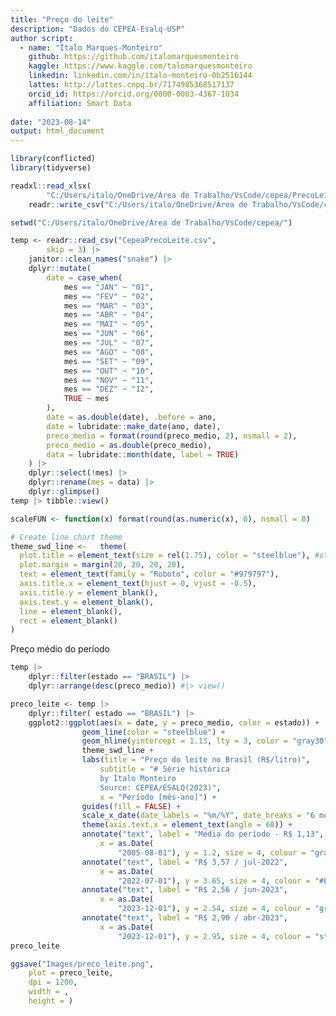 ```yaml
---
title: "Preço do leite"
description: "Dados do CEPEA-Esalq-USP"
author script: 
  - name: "Ítalo Marques-Monteiro"
    github: https://github.com/italomarquesmonteiro
    kaggle: https://www.kaggle.com/talomarquesmonteiro
    linkedin: linkedin.com/in/ítalo-monteiro-0b2516144
    lattes: http://lattes.cnpq.br/7174985368517137
    orcid_id: https://orcid.org/0000-0003-4367-1034
    affiliation: Smart Data  
        
date: "2023-08-14"
output: html_document
---
```


```r
library(conflicted)
library(tidyverse)
```

```r
readxl::read_xlsx(
        "C:/Users/italo/OneDrive/Área de Trabalho/VsCode/cepea/PrecoLeite.xlsx") |>
    readr::write_csv("C:/Users/italo/OneDrive/Área de Trabalho/VsCode/cepea/CepeaPrecoLeite.csv")
```

```r
setwd("C:/Users/italo/OneDrive/Área de Trabalho/VsCode/cepea/")
```

```r
temp <- readr::read_csv("CepeaPrecoLeite.csv",
        skip = 3) |>
    janitor::clean_names("snake") |>
    dplyr::mutate(
        date = case_when(
            mes == "JAN" ~ "01",
            mes == "FEV" ~ "02",
            mes == "MAR" ~ "03",
            mes == "ABR" ~ "04",
            mes == "MAI" ~ "05",
            mes == "JUN" ~ "06",
            mes == "JUL" ~ "07",
            mes == "AGO" ~ "08",
            mes == "SET" ~ "09",
            mes == "OUT" ~ "10",
            mes == "NOV" ~ "11",
            mes == "DEZ" ~ "12",
            TRUE ~ mes
        ),
        date = as.double(date), .before = ano,
        date = lubridate::make_date(ano, date),
        preco_medio = format(round(preco_medio, 2), nsmall = 2),
        preco_medio = as.double(preco_medio), 
        data = lubridate::month(date, label = TRUE)
    ) |>
    dplyr::select(!mes) |>
    dplyr::rename(mes = data) |>
    dplyr::glimpse()
temp |> tibble::view()
```

```r
scaleFUN <- function(x) format(round(as.numeric(x), 0), nsmall = 0)

# Create line chart theme
theme_swd_line <-   theme(
  plot.title = element_text(size = rel(1.75), color = "steelblue"), #steelblue
  plot.margin = margin(20, 20, 20, 20),
  text = element_text(family = "Roboto", color = "#979797"),
  axis.title.x = element_text(hjust = 0, vjust = -0.5),
  axis.title.y = element_blank(),
  axis.text.y = element_blank(),
  line = element_blank(),
  rect = element_blank()
)
```


Preço médio do período 
```r
temp |>
    dplyr::filter(estado == "BRASIL") |>
    dplyr::arrange(desc(preco_medio)) #|> view()
```


```r
preco_leite <- temp |>
    dplyr::filter( estado == "BRASIL") |>
    ggplot2::ggplot(aes(x = date, y = preco_medio, color = estado)) +
                geom_line(color = "steelblue") +
                geom_hline(yintercept = 1.13, lty = 3, color = "gray30") +
                theme_swd_line +
                labs(title = "Preço do leite no Brasil (R$/litro)",
                    subtitle = "# Série histórica
                    by Ítalo Monteiro
                    Source: CEPEA/ESALQ(2023)",
                    x = "Período [mês-ano]") +
                guides(fill = FALSE) +
                scale_x_date(date_labels = "%m/%Y", date_breaks = "6 month") +
                theme(axis.text.x = element_text(angle = 60)) +
                annotate("text", label = "Média do período - R$ 1,13",
                    x = as.Date(
                        "2005-08-01"), y = 1.2, size = 4, colour = "gray60") +
                annotate("text", label = "R$ 3,57 / jul-2022",
                    x = as.Date(
                        "2022-07-01"), y = 3.65, size = 4, colour = "#E46726") +
                annotate("text", label = "R$ 2,56 / jun-2023",
                    x = as.Date(
                        "2023-12-01"), y = 2.54, size = 4, colour = "gray30") +
                annotate("text", label = "R$ 2,90 / abr-2023",
                    x = as.Date(
                        "2023-12-01"), y = 2.95, size = 4, colour = "steelblue")
preco_leite
```

```r
ggsave("Images/preco_leite.png",
    plot = preco_leite,
    dpi = 1200,
    width = ,
    height = )
```